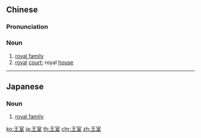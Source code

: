 ==Chinese==
{{zh-forms}}

===Pronunciation===
{{zh-pron
|m=wáng室
|c=wong4 sat1
|h=pfs=vòng-sṳt
|mn=ông-sek
|cat=n
}}

===Noun===
{{zh-noun}}

# [[royal family]]
# [[royal]] [[court]]; royal [[house]]

----

==Japanese==
{{ja-kanjitab|おう|しつ|yomi=o}}

===Noun===
{{ja-noun|おうしつ}}

# [[royal family]]

[[ko:王室]]
[[ja:王室]]
[[th:王室]]
[[chr:王室]]
[[zh:王室]]
